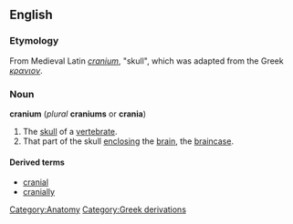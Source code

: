{{wikipedia}}
==English==
===Etymology===
From Medieval Latin ''[[cranium#Latin|cranium]]'', "skull", which was adapted from the Greek ''[[κρανιον]]''.

===Noun===
'''cranium''' (''plural'' '''craniums''' or '''crania''')
#The [[skull]] of a [[vertebrate]].
#That part of the skull [[enclosing]] the [[brain]], the [[braincase]].

====Derived terms====
*[[cranial]]
*[[cranially]]

[[Category:Anatomy]]
[[Category:Greek derivations]]